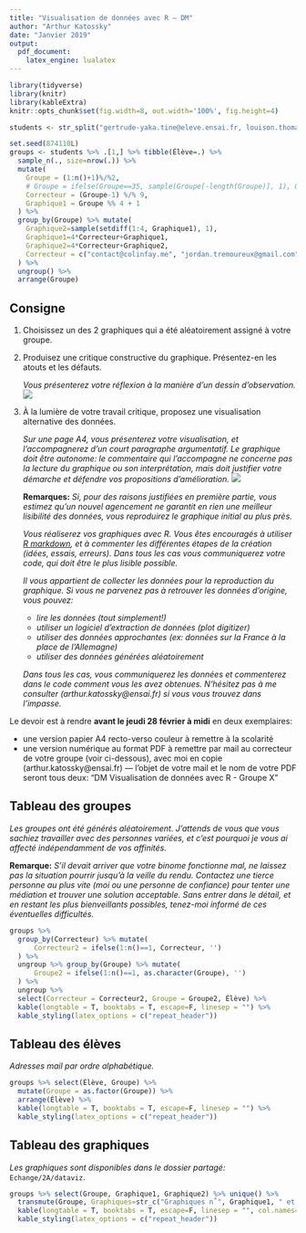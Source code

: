 ```yaml
---
title: "Visualisation de données avec R – DM"
author: "Arthur Katossky"
date: "Janvier 2019"
output:
  pdf_document:
    latex_engine: lualatex
---
```


```r
library(tidyverse)
library(knitr)
library(kableExtra)
knitr::opts_chunk$set(fig.width=8, out.width='100%', fig.height=4)
```

```r
students <- str_split("gertrude-yaka.tine@eleve.ensai.fr, louison.thomas-billot@eleve.ensai.fr, luxin.huang@eleve.ensai.fr, quentin.ruhier@eleve.ensai.fr, maxime.heuillet@eleve.ensai.fr, antoine.rault@eleve.ensai.fr, oumaima.hessane@eleve.ensai.fr, florian.givernaud@eleve.ensai.fr, leo.gillette@eleve.ensai.fr, cynthia.gilles@eleve.ensai.fr, paul.gehin@eleve.ensai.fr, bruno.garoche@eleve.ensai.fr, kevin.garcia@eleve.ensai.fr, wafa.gabouj@eleve.ensai.fr, sidney.forget@eleve.ensai.fr, mathilde.elimas@eleve.ensai.fr, celine.duval@eleve.ensai.fr, kadidjatou.diambo@eleve.ensai.fr, charles.deulin@eleve.ensai.fr, clement.delecourt@eleve.ensai.fr, baptiste.criniere-boizet@eleve.ensai.fr, habib.coulibaly@eleve.ensai.fr, juliette.clemmer@eleve.ensai.fr, antoine.chollet@eleve.ensai.fr, fabien.chapouillie@eleve.ensai.fr, sebastien.biju-duval@eleve.ensai.fr, francois.beudin@eleve.ensai.fr, mariem.becan-roux@eleve.ensai.fr, augustin.baron@eleve.ensai.fr, simon.barbier@eleve.ensai.fr, ulrich.akana-nagou@eleve.ensai.fr, sami.ahedda@eleve.ensai.fr, baptiste.archambaud@eleve.ensai.fr, killian.poulain@eleve.ensai.fr, muriella.rakotobe@eleve.ensai.fr, david.audenaert@eleve.ensai.fr, mathieu.petit@eleve.ensai.fr, tino.pele@eleve.ensai.fr, marius.pele@eleve.ensai.fr, giorgia.pandolfi@eleve.ensai.fr, victor.pain@eleve.ensai.fr, xavier.ossonce@eleve.ensai.fr, lola.noyelle@eleve.ensai.fr, lin.mei@eleve.ensai.fr, julie.mansard@eleve.ensai.fr, hugo.luttenauer@eleve.ensai.fr, mathilde.letouq@eleve.ensai.fr, basile.leroux@eleve.ensai.fr, lola.lercari@eleve.ensai.fr, francois-xavier.lepine@eleve.ensai.fr, arthur.lepan@eleve.ensai.fr, hugues.ravier@eleve.ensai.fr, alexis.lemperiere@eleve.ensai.fr, mathilde.niay@eleve.ensai.fr, clement.lefebvre@eleve.ensai.fr, ines.karmous@eleve.ensai.fr, jorge.del-romero-raposo@eleve.ensai.fr, david.fath@eleve.ensai.fr, paul.lafleur@eleve.ensai.fr, paul.zedam@eleve.ensai.fr, armelle.koehl@eleve.ensai.fr, allan.vitre@eleve.ensai.fr, wend-kouni-christophe.kientega@eleve.ensai.fr, alexandre.vareille@eleve.ensai.fr, serge.kajie@eleve.ensai.fr, valerie.vanelle@eleve.ensai.fr, alima.kaba@eleve.ensai.fr, boubacar.traore@eleve.ensai.fr, lucile.jamet@eleve.ensai.fr, david.brusq@eleve.ensai.fr",  pattern=", ", simplify = TRUE)

set.seed(874110L)
groups <- students %>% .[1,] %>% tibble(Élève=.) %>%
  sample_n(., size=nrow(.)) %>%
  mutate(
    Groupe = (1:n()+1)%/%2,
    # Groupe = ifelse(Groupe==35, sample(Groupe[-length(Groupe)], 1), Groupe),
    Correcteur = (Groupe-1) %/% 9,
    Graphique1 = Groupe %% 4 + 1
  ) %>%
  group_by(Groupe) %>% mutate(
    Graphique2=sample(setdiff(1:4, Graphique1), 1),
    Graphique1=4*Correcteur+Graphique1,
    Graphique2=4*Correcteur+Graphique2,
    Correcteur = c("contact@colinfay.me", "jordan.tremoureux@gmail.com", "remi.pepin@insee.fr", "arthur.katossky@ensai.fr")[Correcteur+1]
  ) %>%
  ungroup() %>%
  arrange(Groupe)
```

## Consigne

1. Choisissez un des 2 graphiques qui a été aléatoirement assigné à votre groupe.

2. Produisez une critique constructive du graphique. Présentez-en les atouts et les défauts.
    
    _Vous présenterez votre réflexion à la manière d'un dessin d'observation._ \newline{}
    ![](schema.png)

3. À la lumière de votre travail critique, proposez une visualisation alternative des données.
    
    _Sur une page A4, vous présenterez votre visualisation, et l'accompagnerez d'un court paragraphe argumentatif. Le graphique doit être autonome: le commentaire qui l'accompagne ne concerne pas la lecture du graphique ou son interprétation, mais doit justifier votre démarche et défendre vos propositions d'amélioration._ \newline{}
    ![](schema2.png)
    
    **Remarques:** _Si, pour des raisons justifiées en première partie, vous estimez qu'un nouvel agencement ne garantit en rien une meilleur lisibilité des données, vous reproduirez le graphique initial au plus près._
    
    _Vous réaliserez vos graphiques avec R. Vous êtes encouragés à utiliser [R markdown](https://rmarkdown.rstudio.com), et à commenter les différentes étapes de la création (idées, essais, erreurs). Dans tous les cas vous communiquerez votre code, qui doit être le plus lisible possible._
    
    _Il vous appartient de collecter les données pour la reproduction du graphique. Si vous ne parvenez pas à retrouver les données d'origine, vous pouvez:_
    
    - _lire les données (tout simplement!)_
    - _utiliser un logiciel d'extraction de données (*plot digitizer*)_
    - _utiliser des données approchantes (ex: données sur la France à la place de l'Allemagne)_
    - _utiliser des données générées aléatoirement_
    
    _Dans tous les cas, vous communiquerez les données et commenterez dans le code comment vous les avez obtenues. N'hésitez pas à me consulter (arthur.katossky@ensai.fr) si vous vous trouvez dans l'impasse._

Le devoir est à rendre **avant le jeudi 28 février à midi** en deux exemplaires:

- une version papier A4 recto-verso couleur à remettre à la scolarité
- une version numérique au format PDF à remettre par mail au correcteur de votre groupe (voir ci-dessous), avec moi en copie (arthur.katossky@ensai.fr) — l'objet de votre mail et le nom de votre PDF seront tous deux: "DM Visualisation de données avec R - Groupe X"

## Tableau des groupes

_Les groupes ont été générés aléatoirement. J'attends de vous que vous sachiez travailler avec des personnes variées, et c'est pourquoi je vous ai affecté indépendamment de vos affinités._

**Remarque:** _S'il devait arriver que votre binome fonctionne mal, ne laissez pas la situation pourrir jusqu'à la veille du rendu. Contactez une tierce personne au plus vite (moi ou une personne de confiance) pour tenter une médiation et trouver une solution acceptable. Sans entrer dans le détail, et en restant les plus bienveillants possibles, tenez-moi informé de ces éventuelles difficultés._

```r
groups %>%
  group_by(Correcteur) %>% mutate(
      Correcteur2 = ifelse(1:n()==1, Correcteur, '')
  ) %>%
  ungroup %>% group_by(Groupe) %>% mutate(
      Groupe2 = ifelse(1:n()==1, as.character(Groupe), '')
  ) %>%
  ungroup %>%
  select(Correcteur = Correcteur2, Groupe = Groupe2, Élève) %>% 
  kable(longtable = T, booktabs = T, escape=F, linesep = "") %>%
  kable_styling(latex_options = c("repeat_header"))
```

## Tableau des élèves

_Adresses mail par ordre alphabétique._

```r
groups %>% select(Élève, Groupe) %>%
  mutate(Groupe = as.factor(Groupe)) %>%
  arrange(Élève) %>%
  kable(longtable = T, booktabs = T, escape=F, linesep = "") %>%
  kable_styling(latex_options = c("repeat_header"))
```

## Tableau des graphiques

_Les graphiques sont disponibles dans le dossier partagé:_ `Echange/2A/dataviz`.

```r
groups %>% select(Groupe, Graphique1, Graphique2) %>% unique() %>%
  transmute(Groupe, Graphiques=str_c("Graphiques n˚", Graphique1, " et ", Graphique2)) %>%
  kable(longtable = T, booktabs = T, escape=F, linesep = "", col.names=c("Groupe", "")) %>%
  kable_styling(latex_options = c("repeat_header"))
```